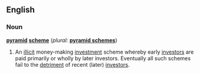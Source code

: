 ==English==
{{wikipedia}}

===Noun===
'''[[pyramid]] [[scheme]]'''  (''plural:'' '''[[pyramid schemes]]''')
# An [[illicit]] money-making [[investment]] scheme whereby early [[investors]] are paid primarily or wholly by later investors.  Eventually all such schemes fail to the [[detriment]] of recent (later) [[investors]].